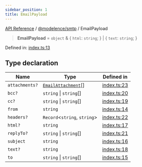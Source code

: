```yaml
---
sidebar_position: 1
title: EmailPayload
---
```


[API Reference](/api-reference/@modelence/smtp/type-aliases/../../../index) / [@modelence/smtp](/api-reference/@modelence/smtp/type-aliases/../index) / EmailPayload

> **EmailPayload** = `object` & \{ `html`: `string`; \} \| \{ `text`: `string`; \}

Defined in: [index.ts:13](https://github.com/modelence/modelence/blob/0bf07f03b7a21a8d33d2757e574bd629a1d4aa98/packages/smtp/src/index.ts#L13)

## Type declaration

| Name | Type | Defined in |
| ------ | ------ | ------ |
| `attachments?` | [`EmailAttachment`](/api-reference/@modelence/smtp/type-aliases/EmailAttachment)[] | [index.ts:23](https://github.com/modelence/modelence/blob/0bf07f03b7a21a8d33d2757e574bd629a1d4aa98/packages/smtp/src/index.ts#L23) |
| `bcc?` | `string` \| `string`[] | [index.ts:20](https://github.com/modelence/modelence/blob/0bf07f03b7a21a8d33d2757e574bd629a1d4aa98/packages/smtp/src/index.ts#L20) |
| `cc?` | `string` \| `string`[] | [index.ts:19](https://github.com/modelence/modelence/blob/0bf07f03b7a21a8d33d2757e574bd629a1d4aa98/packages/smtp/src/index.ts#L19) |
| `from` | `string` | [index.ts:14](https://github.com/modelence/modelence/blob/0bf07f03b7a21a8d33d2757e574bd629a1d4aa98/packages/smtp/src/index.ts#L14) |
| `headers?` | `Record`\<`string`, `string`\> | [index.ts:22](https://github.com/modelence/modelence/blob/0bf07f03b7a21a8d33d2757e574bd629a1d4aa98/packages/smtp/src/index.ts#L22) |
| `html?` | `string` | [index.ts:17](https://github.com/modelence/modelence/blob/0bf07f03b7a21a8d33d2757e574bd629a1d4aa98/packages/smtp/src/index.ts#L17) |
| `replyTo?` | `string` \| `string`[] | [index.ts:21](https://github.com/modelence/modelence/blob/0bf07f03b7a21a8d33d2757e574bd629a1d4aa98/packages/smtp/src/index.ts#L21) |
| `subject` | `string` | [index.ts:16](https://github.com/modelence/modelence/blob/0bf07f03b7a21a8d33d2757e574bd629a1d4aa98/packages/smtp/src/index.ts#L16) |
| `text?` | `string` | [index.ts:18](https://github.com/modelence/modelence/blob/0bf07f03b7a21a8d33d2757e574bd629a1d4aa98/packages/smtp/src/index.ts#L18) |
| `to` | `string` \| `string`[] | [index.ts:15](https://github.com/modelence/modelence/blob/0bf07f03b7a21a8d33d2757e574bd629a1d4aa98/packages/smtp/src/index.ts#L15) |
